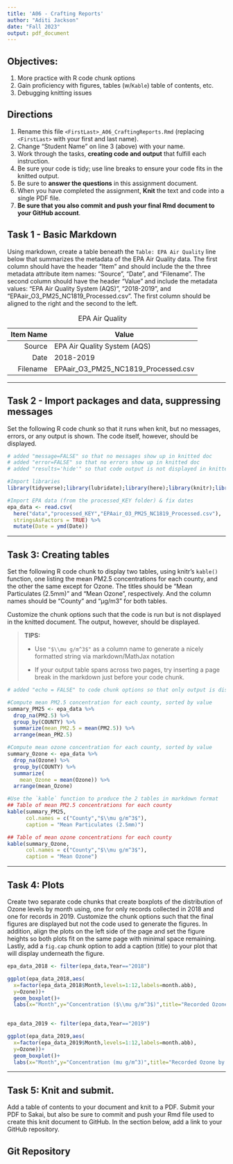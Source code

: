 ```yaml
---
title: 'A06 - Crafting Reports'
author: "Aditi Jackson" 
date: "Fall 2023"
output: pdf_document
---
```


## Objectives:

1.  More practice with R code chunk options
1.  Gain proficiency with figures, tables (w/`Kable`) table of contents, etc.
1.  Debugging knitting issues

## Directions

1.  Rename this file `<FirstLast>_A06_CraftingReports.Rmd` (replacing `<FirstLast>` with your first and last name).
1.  Change "Student Name" on line 3 (above) with your name.
1.  Work through the tasks, **creating code and output** that fulfill each instruction.
1.  Be sure your code is tidy; use line breaks to ensure your code fits in the knitted output.
1.  Be sure to **answer the questions** in this assignment document.
1.  When you have completed the assignment, **Knit** the text and code into a single PDF file.
1.  **Be sure that you also commit and push your final Rmd document to your GitHub account**.

## Task 1 - Basic Markdown

Using markdown, create a table beneath the `Table: EPA Air Quality` line below that summarizes the metadata of the EPA Air Quality data. The first column should have the header "Item" and should include the the three metadata attribute item names: "Source", "Date", and "Filename". The second column should have the header "Value" and include the metadata values: "EPA Air Quality System (AQS)", "2018-2019", and "EPAair_O3_PM25_NC1819_Processed.csv". The first column should be aligned to the right and the second to the left.

Table: EPA Air Quality

Item Name     | Value
-------------:|-------------
       Source | EPA Air Quality System (AQS)
         Date | 2018-2019
     Filename | EPAair_O3_PM25_NC1819_Processed.csv

---

## Task 2 - Import packages and data, suppressing messages

Set the following R code chunk so that it runs when knit, but no messages, errors, or any output is shown. The code itself, however, should be displayed.

```r
# added "message=FALSE" so that no messages show up in knitted doc
# added "error=FALSE" so that no errors show up in knitted doc
# added "results='hide'" so that code output is not displayed in knitted doc

#Import libraries
library(tidyverse);library(lubridate);library(here);library(knitr);library(ggplot2)

#Import EPA data (from the processed_KEY folder) & fix dates
epa_data <- read.csv(
  here("data","processed_KEY","EPAair_O3_PM25_NC1819_Processed.csv"),
  stringsAsFactors = TRUE) %>% 
  mutate(Date = ymd(Date))
```

---

## Task 3: Creating tables

Set the following R code chunk to display two tables, using knitr's `kable()` function, one listing the mean PM2.5 concentrations for each county, and the other the same except for Ozone. The titles should be "Mean Particulates (2.5mm)" and "Mean Ozone", respectively. And the column names should be "County" and "µg/m3" for both tables.

Customize the chunk options such that the code is run but is not displayed in the knitted document. The output, however, should be displayed.

> **TIPS:**
>
> -   Use `"$\\mu g/m^3$"` as a column name to generate a nicely formatted string via markdown/MathJax notation
>
> -   If your output table spans across two pages, try inserting a page break in the markdown just before your code chunk.


```r
# added "echo = FALSE" to code chunk options so that only output is displayed

#Compute mean PM2.5 concentration for each county, sorted by value
summary_PM25 <- epa_data %>% 
  drop_na(PM2.5) %>% 
  group_by(COUNTY) %>% 
  summarize(mean_PM2.5 = mean(PM2.5)) %>% 
  arrange(mean_PM2.5)

#Compute mean ozone concentration for each county, sorted by value
summary_Ozone <- epa_data %>% 
  drop_na(Ozone) %>% 
  group_by(COUNTY) %>% 
  summarize(
    mean_Ozone = mean(Ozone)) %>% 
  arrange(mean_Ozone)

#Use the `kable` function to produce the 2 tables in markdown format
## Table of mean PM2.5 concentrations for each county
kable(summary_PM25,
      col.names = c("County","$\\mu g/m^3$"),
      caption = "Mean Particulates (2.5mm)")

## Table of mean ozone concentrations for each county
kable(summary_Ozone,
      col.names = c("County","$\\mu g/m^3$"),
      caption = "Mean Ozone")

```

---

## Task 4: Plots

Create two separate code chunks that create boxplots of the distribution of Ozone levels by month using, one for only records collected in 2018 and one for records in 2019. Customize the chunk options such that the final figures are displayed but not the code used to generate the figures. In addition, align the plots on the left side of the page and set the figure heights so both plots fit on the same page with minimal space remaining. Lastly, add a `fig.cap` chunk option to add a caption (title) to your plot that will display underneath the figure.

```r

epa_data_2018 <- filter(epa_data,Year=="2018")

ggplot(epa_data_2018,aes(
  x=factor(epa_data_2018$Month,levels=1:12,labels=month.abb),
  y=Ozone))+
  geom_boxplot()+
  labs(x="Month",y="Concentration ($\\mu g/m^3$)",title="Recorded Ozone by Month (2018)")
  

```

```r

epa_data_2019 <- filter(epa_data,Year=="2019")

ggplot(epa_data_2019,aes(
  x=factor(epa_data_2019$Month,levels=1:12,labels=month.abb),
  y=Ozone))+
  geom_boxplot()+
  labs(x="Month",y="Concentration (mu g/m^3)",title="Recorded Ozone by Month (2019)")

```

---
\newpage

## Task 5: Knit and submit.
Add a table of contents to your document and knit to a PDF. Submit your PDF to Sakai, but also be sure to commit and push your Rmd file used to create this knit document to GitHub. In the section below, add a link to your GitHub repository. 

## Git Repository

